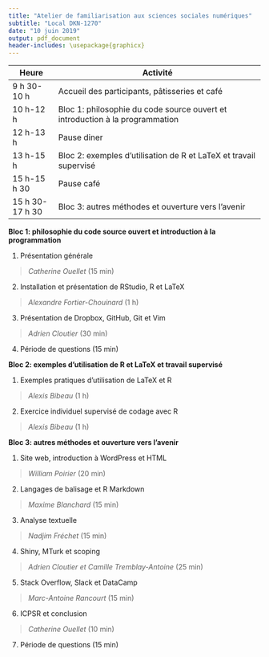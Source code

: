 ```yaml
---
title: "Atelier de familiarisation aux sciences sociales numériques"
subtitle: "Local DKN-1270"
date: "10 juin 2019"
output: pdf_document
header-includes: \usepackage{graphicx}
---
```

|Heure|Activité|
|---------------|-----------------------------------------------------------------|
|9 h 30-10 h|Accueil des participants, pâtisseries et café|
|10 h-12 h|Bloc 1: philosophie du code source ouvert et introduction à la programmation|
|12 h-13 h|Pause diner|
|13 h-15 h|Bloc 2: exemples d'utilisation de R et LaTeX et travail supervisé|
|15 h-15 h 30|Pause café|
|15 h 30-17 h 30|Bloc 3: autres méthodes et ouverture vers l'avenir|

**Bloc 1: philosophie du code source ouvert et introduction à la programmation**

1. Présentation générale

> *Catherine Ouellet* (15 min)

2. Installation et présentation de RStudio, R et LaTeX

> *Alexandre Fortier-Chouinard* (1 h)

3. Présentation de Dropbox, GitHub, Git et Vim

> *Adrien Cloutier* (30 min)

4. Période de questions (15 min)

**Bloc 2: exemples d'utilisation de R et LaTeX et travail supervisé**

1. Exemples pratiques d'utilisation de LaTeX et R

> *Alexis Bibeau* (1 h)

2. Exercice individuel supervisé de codage avec R

> *Alexis Bibeau* (1 h)

**Bloc 3: autres méthodes et ouverture vers l'avenir**

1. Site web, introduction à WordPress et HTML

> *William Poirier* (20 min)

2. Langages de balisage et R Markdown

> *Maxime Blanchard* (15 min)

3. Analyse textuelle

> *Nadjim Fréchet* (15 min)

4. Shiny, MTurk et scoping

> *Adrien Cloutier et Camille Tremblay-Antoine* (25 min)

5. Stack Overflow, Slack et DataCamp

> *Marc-Antoine Rancourt* (15 min)

6. ICPSR et conclusion

> *Catherine Ouellet* (10 min)

7. Période de questions (15 min)

\vspace*{\fill} \flushright \includegraphics[width=2in]{CLESSN.png}